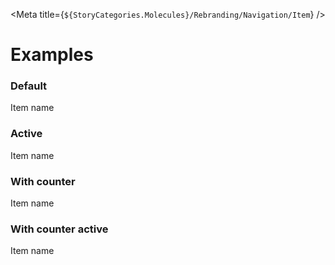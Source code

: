 
<Meta title={`${StoryCategories.Molecules}/Rebranding/Navigation/Item`} />

<NavigationItemDocs />

# Examples

### Default

<Canvas>
	<div class='flex justify-center'>
		<p-navigation-item
			icon='user'
			href='https://google.com'
			target='_GOOGLE'
		>
			Item name
		</p-navigation-item>
	</div>
</Canvas>

### Active

<Canvas>
	<div class='flex justify-center'>
		<p-navigation-item
			icon='user'
			active
		>
			Item name
		</p-navigation-item>
	</div>
</Canvas>

### With counter

<Canvas>
	<div class='flex justify-center'>
		<p-navigation-item
			icon='user'
			counter={10}
		>
			Item name
		</p-navigation-item>
	</div>
</Canvas>

### With counter active

<Canvas>
	<div class='flex justify-center'>
		<p-navigation-item
			icon='user'
			counter={10}
			active
		>
			Item name
		</p-navigation-item>
	</div>
</Canvas>

